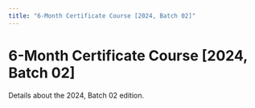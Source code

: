 ```yaml
---
title: "6-Month Certificate Course [2024, Batch 02]"
---
```


# 6-Month Certificate Course [2024, Batch 02]

Details about the 2024, Batch 02 edition.
